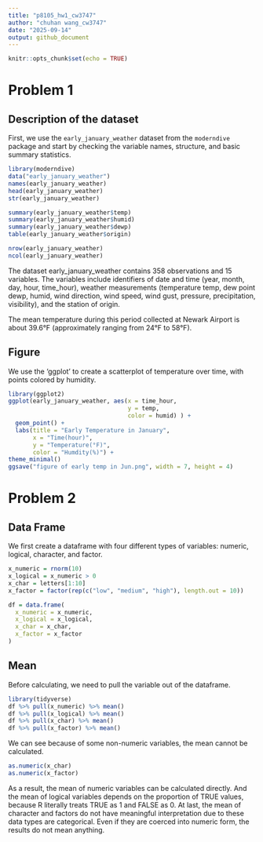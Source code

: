 ```yaml
---
title: "p8105_hw1_cw3747"
author: "chuhan wang_cw3747"
date: "2025-09-14"
output: github_document
---
```


```r
knitr::opts_chunk$set(echo = TRUE)
```

# Problem 1
## Description of the dataset 
First, we use the `early_january_weather` dataset from the `moderndive` package and start by checking the variable names, structure, and basic summary statistics.
```r
library(moderndive)
data("early_january_weather")
names(early_january_weather)
head(early_january_weather)
str(early_january_weather)

summary(early_january_weather$temp)
summary(early_january_weather$humid)
summary(early_january_weather$dewp)
table(early_january_weather$origin)

nrow(early_january_weather)
ncol(early_january_weather)
```
The dataset early_january_weather contains 358 observations and 15 variables. The variables include identifiers of date and time (year, month, day, hour, time_hour), weather measurements (temperature temp, dew point dewp, humid, wind direction, wind speed, wind gust, pressure, precipitation, visibility), and the station of origin.

The mean temperature during this period collected at Newark Airport is about 39.6°F (approximately ranging from 24°F to 58°F). 

## Figure
We use the 'ggplot' to create a scatterplot of temperature over time, with points colored by humidity.  
```r
library(ggplot2)
ggplot(early_january_weather, aes(x = time_hour,
                                  y = temp,
                                  color = humid) ) + 
  geom_point() + 
  labs(title = "Early Temperature in January",
       x = "Time(hour)",
       y = "Temperature(°F)",
       color = "Humdity(%)") + 
theme_minimal()
ggsave("figure of early temp in Jun.png", width = 7, height = 4)
```

# Problem 2
## Data Frame
We first create a dataframe with four different types of variables: numeric, logical, character, and factor.
```r
x_numeric = rnorm(10)
x_logical = x_numeric > 0
x_char = letters[1:10]
x_factor = factor(rep(c("low", "medium", "high"), length.out = 10))

df = data.frame(
  x_numeric = x_numeric,
  x_logical = x_logical,
  x_char = x_char,
  x_factor = x_factor
)
```

## Mean
Before calculating, we need to pull the variable out of the dataframe.
```r
library(tidyverse)
df %>% pull(x_numeric) %>% mean()
df %>% pull(x_logical) %>% mean()
df %>% pull(x_char) %>% mean()
df %>% pull(x_factor) %>% mean()
```
We can see because of some non-numeric variables, the mean cannot be calculated.
```r
as.numeric(x_char)
as.numeric(x_factor)
```
As a result, the mean of numeric variables can be calculated directly. And the mean of logical variables depends on the proportion of TRUE values, because R literally treats TRUE as 1 and FALSE as 0. At last, the mean of character and factors do not have meaningful interpretation due to these data types are categorical. Even if they are coerced into numeric form, the results do not mean anything.